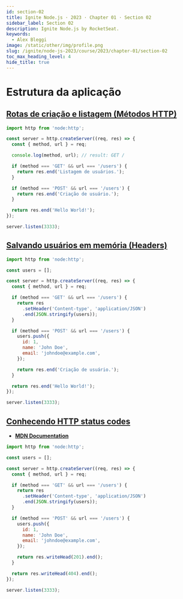 ```yaml
---
id: section-02
title: Ignite Node.js · 2023 · Chapter 01 · Section 02
sidebar_label: Section 02
description: Ignite Node.js by RocketSeat.
keywords:
  - Alex Bleggi
image: /static/other/img/profile.png
slug: /ignite/node-js-2023/course/2023/chapter-01/section-02
toc_max_heading_level: 4
hide_title: true
---
```



# Estrutura da aplicação

## [Rotas de criação e listagem (Métodos HTTP)](https://app.rocketseat.com.br/node/projeto-01-1/group/estrutura-da-aplicacao-7/lesson/rotas-de-criacao-e-listagem-metodos-http)

```js {4,6,8-10,12-14} title="src/server.js"
import http from 'node:http';

const server = http.createServer((req, res) => {
  const { method, url } = req;

  console.log(method, url); // result: GET /

  if (method === 'GET' && url === '/users') {
    return res.end('Listagem de usuários.');
  }

  if (method === 'POST' && url === '/users') {
    return res.end('Criação de usuário.');
  }

  return res.end('Hello World!');
});

server.listen(3333);
```

## [Salvando usuários em memória (Headers)](https://app.rocketseat.com.br/node/projeto-01-1/group/estrutura-da-aplicacao-7/lesson/salvando-usuarios-em-memoria-headers)

```js {3,9-11,15-19} title="src/server.js"
import http from 'node:http';

const users = [];

const server = http.createServer((req, res) => {
  const { method, url } = req;

  if (method === 'GET' && url === '/users') {
    return res
      .setHeader('Content-type', 'application/JSON')
      .end(JSON.stringify(users));
  }

  if (method === 'POST' && url === '/users') {
    users.push({
      id: 1,
      name: 'John Doe',
      email: 'johndoe@example.com',
    });

    return res.end('Criação de usuário.');
  }

  return res.end('Hello World!');
});

server.listen(3333);
```

## [Conhecendo HTTP status codes](https://app.rocketseat.com.br/node/projeto-01-1/group/estrutura-da-aplicacao-7/lesson/conhecendo-http-status-codes)

- **[MDN Documentation](https://developer.mozilla.org/en-US/docs/Web/HTTP/Status#successful_responses)**

```js {21,24} title="src/server.js"
import http from 'node:http';

const users = [];

const server = http.createServer((req, res) => {
  const { method, url } = req;

  if (method === 'GET' && url === '/users') {
    return res
      .setHeader('Content-type', 'application/JSON')
      .end(JSON.stringify(users));
  }

  if (method === 'POST' && url === '/users') {
    users.push({
      id: 1,
      name: 'John Doe',
      email: 'johndoe@example.com',
    });

    return res.writeHead(201).end();
  }

  return res.writeHead(404).end();
});

server.listen(3333);
```
